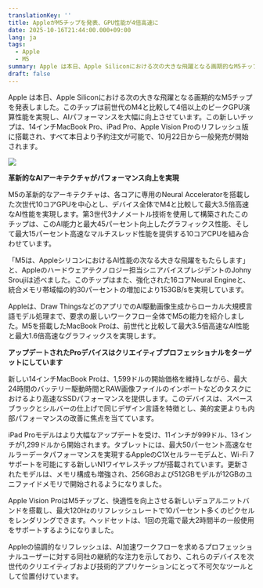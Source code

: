 ```yaml
---
translationKey: ''
title: AppleがM5チップを発表、GPU性能が4倍高速に
date: 2025-10-16T21:44:00.000+09:00
lang: ja
tags:
  - Apple
  - M5
summary: Apple は本日、Apple Siliconにおける次の大きな飛躍となる画期的なM5チップを発表しました。このチップは前世代のM4と比較して4倍以上のピークGPU演算性能を実現し、AIパフォーマンスを大幅に向上させています。この新しいチップは、14インチMacBook Pro、iPad Pro、Apple Vision Proのリフレッシュ版に搭載され、すべて本日より予約注文が可能で、10月22日から一般発売が開始されます。​
draft: false
---
```

Apple は本日、Apple Siliconにおける次の大きな飛躍となる画期的なM5チップを発表しました。このチップは前世代のM4と比較して4倍以上のピークGPU演算性能を実現し、AIパフォーマンスを大幅に向上させています。この新しいチップは、14インチMacBook Pro、iPad Pro、Apple Vision Proのリフレッシュ版に搭載され、すべて本日より予約注文が可能で、10月22日から一般発売が開始されます。​


![](/images/posts/Apple-M5-hero-251015_inline.jpg.large_2x.jpg)

**革新的なAIアーキテクチャがパフォーマンス向上を実現**

M5の革新的なアーキテクチャは、各コアに専用のNeural Acceleratorを搭載した次世代10コアGPUを中心とし、デバイス全体でM4と比較して最大3.5倍高速なAI性能を実現します。第3世代3ナノメートル技術を使用して構築されたこのチップは、このAI能力と最大45パーセント向上したグラフィックス性能、そして最大15パーセント高速なマルチスレッド性能を提供する10コアCPUを組み合わせています。​

「M5は、AppleシリコンにおけるAI性能の次なる大きな飛躍をもたらします」と、Appleのハードウェアテクノロジー担当シニアバイスプレジデントのJohny Sroujiは述べました。このチップはまた、強化された16コアNeural Engineと、統合メモリ帯域幅の約30パーセントの増加により153GB/sを実現しています。​

Appleは、Draw ThingsなどのアプリでのAI駆動画像生成からローカル大規模言語モデル処理まで、要求の厳しいワークフロー全体でM5の能力を紹介しました。M5を搭載したMacBook Proは、前世代と比較して最大3.5倍高速なAI性能と最大1.6倍高速なグラフィックスを実現します。​

**アップデートされたProデバイスはクリエイティブプロフェッショナルをターゲットにしています**

新しい14インチMacBook Proは、1,599ドルの開始価格を維持しながら、最大24時間のバッテリー駆動時間とRAW画像ファイルのインポートなどのタスクにおけるより高速なSSDパフォーマンスを提供します。このデバイスは、スペースブラックとシルバーの仕上げで同じデザイン言語を特徴とし、美的変更よりも内部パフォーマンスの改善に焦点を当てています。​

iPad Proモデルはより大幅なアップデートを受け、11インチが999ドル、13インチが1,299ドルから開始されます。タブレットには、最大50パーセント高速なセルラーデータパフォーマンスを実現するAppleのC1Xセルラーモデムと、Wi-Fi 7サポートを可能にする新しいN1ワイヤレスチップが搭載されています。更新されたモデルは、メモリ構成も増強され、256GBおよび512GBモデルが12GBのユニファイドメモリで開始されるようになりました。​

Apple Vision ProはM5チップと、快適性を向上させる新しいデュアルニットバンドを搭載し、最大120Hzのリフレッシュレートで10パーセント多くのピクセルをレンダリングできます。ヘッドセットは、1回の充電で最大2時間半の一般使用をサポートするようになりました。​

Appleの協調的なリフレッシュは、AI加速ワークフローを求めるプロフェッショナルユーザーに対する同社の継続的な注力を示しており、これらのデバイスを次世代のクリエイティブおよび技術的アプリケーションにとって不可欠なツールとして位置付けています。
